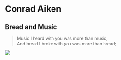 # Conrad Aiken



## Bread and Music

> Music I heard with you was more than music,   
> And bread I broke with you was more than bread;   



![](images/.png)

